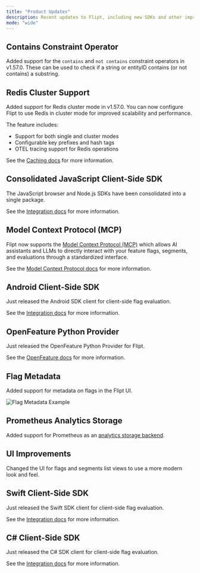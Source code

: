 ```yaml
---
title: "Product Updates"
description: Recent updates to Flipt, including new SDKs and other improvements.
mode: "wide"
---
```


<Update label="April 2025">

## Contains Constraint Operator

Added support for the `contains` and `not contains` constraint operators in v1.57.0. These can be used to check if a string or entityID contains (or not contains) a substring.

## Redis Cluster Support

Added support for Redis cluster mode in v1.57.0. You can now configure Flipt to use Redis in cluster mode for improved scalability and performance.

The feature includes:

- Support for both single and cluster modes
- Configurable key prefixes and hash tags
- OTEL tracing support for Redis operations

See the [Caching docs](/v1/configuration/caching) for more information.

</Update>

<Update label="March 2025">

## Consolidated JavaScript Client-Side SDK

The JavaScript browser and Node.js SDKs have been consolidated into a single package.

See the [Integration docs](/v1/integration/client) for more information.

## Model Context Protocol (MCP)

Flipt now supports the [Model Context Protocol (MCP)](/v1/tooling/model-context-protocol) which allows AI assistants and LLMs to directly interact with your feature flags, segments, and evaluations through a standardized interface.

See the [Model Context Protocol docs](/v1/tooling/model-context-protocol) for more information.

## Android Client-Side SDK

Just released the Android SDK client for client-side flag evaluation.

See the [Integration docs](/v1/integration/client) for more information.

</Update>

<Update label="January 2025">

## OpenFeature Python Provider

Just released the OpenFeature Python Provider for Flipt.

See the [OpenFeature docs](/v1/integration/openfeature) for more information.

## Flag Metadata

Added support for metadata on flags in the Flipt UI.

![Flag Metadata Example](/v1/images/concepts/flags_metadata.png)

</Update>

<Update label="November 2024">

## Prometheus Analytics Storage

Added support for Prometheus as an [analytics storage backend](/v1/configuration/analytics#prometheus).

## UI Improvements

Changed the UI for flags and segments list views to use a more modern look and feel.

</Update>

<Update label="October 2024">

## Swift Client-Side SDK

Just released the Swift SDK client for client-side flag evaluation.

See the [Integration docs](/v1/integration/client) for more information.

## C# Client-Side SDK

Just released the C# SDK client for client-side flag evaluation.

See the [Integration docs](/v1/integration/client) for more information.

</Update>
